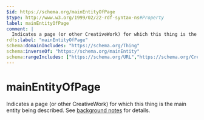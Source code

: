 ```yaml
---
$id: https://schema.org/mainEntityOfPage
$type: http://www.w3.org/1999/02/22-rdf-syntax-ns#Property
label: mainEntityOfPage
comment: |
  Indicates a page (or other CreativeWork) for which this thing is the main entity being described. See [background notes](/docs/datamodel.html#mainEntityBackground) for details.
rdfs:label: "mainEntityOfPage"
schema:domainIncludes: "https://schema.org/Thing"
schema:inverseOf: "https://schema.org/mainEntity"
schema:rangeIncludes: ["https://schema.org/URL","https://schema.org/CreativeWork"]
---
```


# mainEntityOfPage

Indicates a page (or other CreativeWork) for which this thing is the main entity being described. See [background notes](/docs/datamodel.html#mainEntityBackground) for details.

